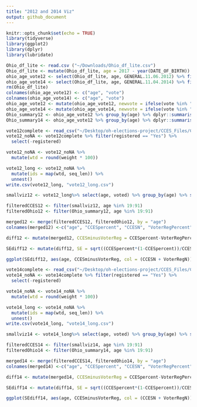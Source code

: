 ```yaml
---
title: "2012 and 2014 Viz"
output: github_document
---
```


```r
knitr::opts_chunk$set(echo = TRUE)
library(tidyverse)
library(ggplot2)
library(dplyr)
library(lubridate)
```

```r
Ohio_df_lite <- read.csv ("~/Downloads/Ohio_df_lite.csv")
Ohio_df_lite <- mutate(Ohio_df_lite, age = 2017 - year(DATE_OF_BIRTH))
ohio_age_vote12 <- select(Ohio_df_lite, age, GENERAL.11.06.2012) %>% filter(age < 99)
ohio_age_vote14 <- select(Ohio_df_lite, age, GENERAL.11.04.2014) %>% filter(age < 99)
rm(Ohio_df_lite)
colnames(ohio_age_vote12) <- c("age", "vote")
colnames(ohio_age_vote14) <- c("age", "vote")
ohio_age_vote12 <- mutate(ohio_age_vote12, newvote = ifelse(vote %in% "X", "X", "O"))
ohio_age_vote14 <- mutate(ohio_age_vote14, newvote = ifelse(vote %in% "X", "X", "O"))
Ohio_summary12 <- ohio_age_vote12 %>% group_by(age) %>% dplyr::summarise(perc = base::mean(newvote == "X"), n())
Ohio_summary14 <- ohio_age_vote12 %>% group_by(age) %>% dplyr::summarise(perc = base::mean(newvote == "X"), n())
```

```r
vote12complete <- read_csv("~/Desktop/oh-elections-project/CCES_Files/CCES_vote12.csv")
vote12_noNA <- vote12complete %>% filter(registered == "Yes") %>% 
  select(-registered)

vote12_noNA <- vote12_noNA %>% 
  mutate(wtd = round(weight * 100))

vote12_long <- vote12_noNA %>% 
  mutate(ids = map(wtd, seq_len)) %>% 
  unnest()
write.csv(vote12_long, "vote12_long.csv")

smallviz12 <- vote12_long%>% select(age, voted) %>% group_by(age) %>% summarize(percent_voted = base::mean(voted == "yes"), n())

filteredCCES12 <- filter(smallviz12, age %in% 19:91)
filteredOhio12 <- filter(Ohio_summary12, age %in% 19:91)

merged12 <- merge(filteredCCES12, filteredOhio12, by = "age")
colnames(merged12) <-c("age", "CCESpercent", "CCESN", "VoterRegPercent", "VoterRegN")

diff12 <- mutate(merged12, CCESminusVoterReg = CCESpercent-VoterRegPercent)

SEdiff12 <- mutate(diff12, SE = sqrt((CCESpercent*(1-CCESpercent))/CCESN + ((VoterRegPercent*(1-VoterRegPercent))/VoterRegN)))

ggplot(SEdiff12, aes(age, CCESminusVoterReg, col = (CCESN + VoterRegN))) + geom_errorbar(aes(ymin = CCESminusVoterReg - SE, ymax = CCESminusVoterReg + SE))
```

```r
vote14complete <- read_csv("~/Desktop/oh-elections-project/CCES_Files/CCES_vote14.csv")
vote14_noNA <- vote14complete %>% filter(registered == "Yes") %>% 
  select(-registered)

vote14_noNA <- vote14_noNA %>% 
  mutate(wtd = round(weight * 100))

vote14_long <- vote14_noNA %>% 
  mutate(ids = map(wtd, seq_len)) %>% 
  unnest()
write.csv(vote14_long, "vote14_long.csv")

smallviz14 <- vote14_long%>% select(age, voted) %>% group_by(age) %>% summarize(percent_voted = base::mean(voted == "yes"), n())

filteredCCES14 <- filter(smallviz14, age %in% 19:91)
filteredOhio14 <- filter(Ohio_summary14, age %in% 19:91)

merged14 <- merge(filteredCCES14, filteredOhio14, by = "age")
colnames(merged14) <-c("age", "CCESpercent", "CCESN", "VoterRegPercent", "VoterRegN")

diff14 <- mutate(merged14, CCESminusVoterReg = CCESpercent-VoterRegPercent)

SEdiff14 <- mutate(diff14, SE = sqrt((CCESpercent*(1-CCESpercent))/CCESN + ((VoterRegPercent*(1-VoterRegPercent))/VoterRegN)))

ggplot(SEdiff14, aes(age, CCESminusVoterReg, col = (CCESN + VoterRegN))) + geom_errorbar(aes(ymin = CCESminusVoterReg - SE, ymax = CCESminusVoterReg + SE))

```

